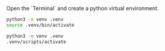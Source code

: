 <Step title="Create a virtual environment">
  Open the `Terminal` and create a python virtual environment.

  <CodeGroup>

```bash Mac
python3 -m venv .venv
source .venv/bin/activate
```

```bash Windows
python3 -m venv .venv
.venv/scripts/activate
```

  </CodeGroup>
</Step>
